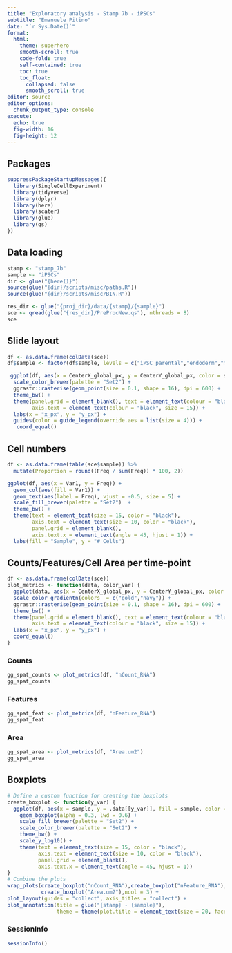 ```yaml
---
title: "Exploratory analysis - Stamp 7b - iPSCs"
subtitle: "Emanuele Pitino"
date: "`r Sys.Date()`"
format: 
  html:
    theme: superhero
    smooth-scroll: true
    code-fold: true
    self-contained: true
    toc: true
    toc_float: 
      collapsed: false
      smooth_scroll: true
editor: source
editor_options: 
  chunk_output_type: console
execute:
  echo: true
  fig-width: 16     
  fig-height: 12 
---
```

## Packages

```r
suppressPackageStartupMessages({
  library(SingleCellExperiment)
  library(tidyverse)
  library(dplyr)
  library(here)
  library(scater)
  library(glue)
  library(qs)
})
```

## Data loading

```r
stamp <- "stamp_7b"
sample <- "iPSCs"
dir <- glue("{here()}")
source(glue("{dir}/scripts/misc/paths.R"))
source(glue("{dir}/scripts/misc/BIN.R"))

res_dir <- glue("{proj_dir}/data/{stamp}/{sample}")
sce <- qread(glue("{res_dir}/PreProcNew.qs"), nthreads = 8)
sce 
```

## Slide layout

```r
df <- as.data.frame(colData(sce))
df$sample <- factor(df$sample, levels = c("iPSC_parental","endoderm","mesoderm","ectoderm"))

 ggplot(df, aes(x = CenterX_global_px, y = CenterY_global_px, color = sample)) + 
  scale_color_brewer(palette = "Set2") +
  ggrastr::rasterise(geom_point(size = 0.1, shape = 16), dpi = 600) +
  theme_bw() + 
  theme(panel.grid = element_blank(), text = element_text(colour = "black", size = 20), 
        axis.text = element_text(colour = "black", size = 15)) +
  labs(x = "x_px", y = "y_px") +
  guides(color = guide_legend(override.aes = list(size = 4))) +
   coord_equal()
```

## Cell numbers

```r
df <- as.data.frame(table(sce$sample)) %>%
  mutate(Proportion = round((Freq / sum(Freq)) * 100, 2))

ggplot(df, aes(x = Var1, y = Freq)) + 
  geom_col(aes(fill = Var1)) +
  geom_text(aes(label = Freq), vjust = -0.5, size = 5) +
  scale_fill_brewer(palette = "Set2")  + 
  theme_bw() +
  theme(text = element_text(size = 15, color = "black"),
        axis.text = element_text(size = 10, color = "black"),
        panel.grid = element_blank(),
        axis.text.x = element_text(angle = 45, hjust = 1)) +
  labs(fill = "Sample", y = "# Cells")
```

## Counts/Features/Cell Area per time-point

```r
df <- as.data.frame(colData(sce))
plot_metrics <- function(data, color_var) {
  ggplot(data, aes(x = CenterX_global_px, y = CenterY_global_px, color = (.data[[color_var]]))) + 
  scale_color_gradientn(colors  = c("gold","navy")) +
  ggrastr::rasterise(geom_point(size = 0.1, shape = 16), dpi = 600) +
  theme_bw() + 
  theme(panel.grid = element_blank(), text = element_text(colour = "black", size = 20), 
        axis.text = element_text(colour = "black", size = 15)) +
  labs(x = "x_px", y = "y_px") +
  coord_equal()
}
```

### Counts

```r
gg_spat_counts <- plot_metrics(df, "nCount_RNA")
gg_spat_counts
```

### Features

```r
gg_spat_feat <- plot_metrics(df, "nFeature_RNA")
gg_spat_feat
```

### Area

```r
gg_spat_area <- plot_metrics(df, "Area.um2")
gg_spat_area
```

## Boxplots

```r
# Define a custom function for creating the boxplots
create_boxplot <- function(y_var) {
  ggplot(df, aes(x = sample, y = .data[[y_var]], fill = sample, color = sample)) + 
    geom_boxplot(alpha = 0.3, lwd = 0.6) + 
    scale_fill_brewer(palette = "Set2") + 
    scale_color_brewer(palette = "Set2") + 
    theme_bw() + 
    scale_y_log10() + 
    theme(text = element_text(size = 15, color = "black"),
          axis.text = element_text(size = 10, color = "black"),
          panel.grid = element_blank(),
          axis.text.x = element_text(angle = 45, hjust = 1))
}
# Combine the plots
wrap_plots(create_boxplot("nCount_RNA"),create_boxplot("nFeature_RNA"),
           create_boxplot("Area.um2"),ncol = 3) + 
plot_layout(guides = "collect", axis_titles = "collect") + 
plot_annotation(title = glue("{stamp} - {sample}"),
                theme = theme(plot.title = element_text(size = 20, face = "bold")))
```

### SessionInfo
```r
sessionInfo()
```

